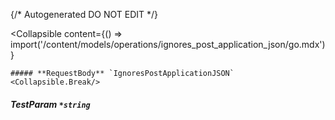 {/* Autogenerated DO NOT EDIT  */}

<Collapsible
    content={() => import('/content/models/operations/ignores_post_application_json/go.mdx')}
>
    ##### **RequestBody** `IgnoresPostApplicationJSON`
    <Collapsible.Break/>
</Collapsible>

##### **TestParam** `*string`

